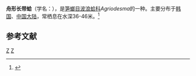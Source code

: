 {{Speciesbox
| taxon = Agriodesma navicula
| binomial_authority = (Adams et Reeve, 1850)
}}
'''舟形长带蛤'''（学名：''{{lang|la|Agriodesma navicula}}''），是[[笋螂目|笋螂目]][[波浪蛤科|波浪蛤科]]''Agriodesma''的一种。主要分布于[[韩国|韩国]]、[[中国大陆|中国大陆]]，常栖息在水深36-46米。<ref>{{cite web|url=http://shell.sinica.edu.tw/chinese/shellbase_detail.php?science_no=3930|title=国际贝库：舟形长带蛤|publisher=台湾贝类资料库|accessdate=2009-08-11|archive-date=2016-03-04|archive-url=https://web.archive.org/web/20160304105631/http://shell.sinica.edu.tw/chinese/shellbase_detail.php?science_no=3930|dead-url=no}}</ref>

== 参考文献 ==
{{reflist}}

{{Taxonbar}}
[[Category:1850年描述的动物|Z]]
[[Category:波浪蛤科|Z]]